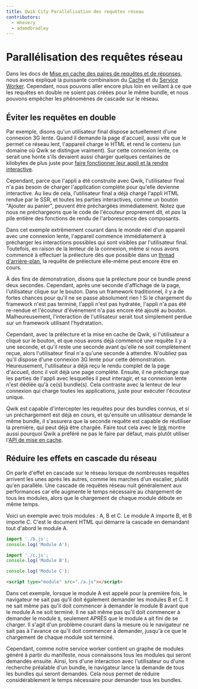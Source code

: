 ```yaml
---
title: Qwik City Parallélisation des requêtes réseau
contributors:
  - mhevery
  - adamdbradley
---
```


# Parallélisation des requêtes réseau

Dans les docs de [Mise en cache des paires de requêtes et de réponses](../request-response-cache/index.mdx), nous avons expliqué la puissante combinaison du [Cache](https://developer.mozilla.org/en-US/docs/Web/API/Cache) et du [Service Worker](https://developer.mozilla.org/en-US/docs/Web/API/ServiceWorker). Cependant, nous pouvons aller encore plus loin en veillant à ce que les requêtes en double ne soient pas créées pour le même bundle, et nous pouvons empêcher les phénomènes de cascade sur le réseau.

## Éviter les requêtes en double

Par exemple, disons qu'un utilisateur final dispose actuellement d'une connexion 3G lente. Quand il demande la page d'accueil, aussi vite que le permet ce réseau lent, l'appareil charge le HTML et rend le contenu (un domaine où Qwik se distingue vraiment). Sur cette connexion lente, ce serait une honte s'ils devaient aussi charger quelques centaines de kilobytes de plus juste pour [faire fonctionner leur appli et la rendre interactive](https://www.builder.io/blog/hydration-is-pure-overhead).

Cependant, parce que l'appli a été construite avec Qwik, l'utilisateur final n'a pas besoin de charger l'application complète pour qu'elle devienne interactive. Au lieu de cela, l'utilisateur final a déjà chargé l'appli HTML rendue par le SSR, et toutes les parties interactives, comme un bouton "Ajouter au panier", peuvent être préchargées immédiatement. Notez que nous ne préchargeons que le code de l'écouteur proprement dit, et _pas_ la pile entière des fonctions de rendu de l'arborescence des composants.

Dans cet exemple extrêmement courant dans le monde réel d'un appareil avec une connexion lente, l'appareil commence immédiatement à précharger les interactions possibles qui sont visibles par l'utilisateur final. Toutefois, en raison de la lenteur de la connexion, même si nous avons commencé à effectuer la prélecture dès que possible dans un [thread d'arrière-plan](../service-worker-prefetching/index.mdx), la requête de prélecture elle-même peut encore être en cours.

À des fins de démonstration, disons que la prélecture pour ce bundle prend deux secondes. Cependant, après une seconde d'affichage de la page, l'utilisateur clique sur le bouton. Dans un framework traditionnel, il y a de fortes chances pour qu'il ne se passe absolument rien ! Si le chargement du framework n'est pas terminé, l'appli n'est pas hydratée, l'appli n'a pas été re-rendue et l'écouteur d'événement n'a pas encore été ajouté au bouton. Malheureusement, l'interaction de l'utilisateur serait tout simplement perdue sur un framework utilisant l'hydratation.

Cependant, avec la prélecture et la mise en cache de Qwik, si l'utilisateur a cliqué sur le bouton, et que nous avons déjà commencé une requête il y a une seconde, et qu'il reste une seconde avant qu'elle ne soit complètement reçue, alors l'utilisateur final n'a qu'une seconde à attendre. N'oubliez pas qu'il dispose d'une connexion 3G lente pour cette démonstration. Heureusement, l'utilisateur a déjà reçu le rendu complet de la page d'accueil, donc il voit déjà une page complète. Ensuite, il ne précharge que les parties de l'appli avec lesquelles il peut interagir, et sa connexion lente n'est dédiée qu'à ce(s) bundle(s). Cela contraste avec la lenteur de leur connexion qui charge toutes les applications, juste pour exécuter l'écouteur unique.

Qwik est capable d'intercepter les requêtes pour des bundles connus, et si un préchargement est déjà en cours, et qu'ensuite un utilisateur demande le même bundle, il s'assurera que la seconde requête est capable de réutiliser la première, qui peut déjà être chargée. Faire tout cela avec le [link](../request-response-cache/index.mdx#known-issues-with-link) montre aussi pourquoi Qwik a préféré ne pas le faire par défaut, mais plutôt utiliser l'[API de mise en cache](../request-response-cache/index.mdx).

## Réduire les effets en cascade du réseau

On parle d'effet en cascade sur le réseau lorsque de nombreuses requêtes arrivent les unes après les autres, comme les marches d'un escalier, plutôt qu'en parallèle. Une cascade de requêtes réseau nuit généralement aux performances car elle augmente le temps nécessaire au chargement de tous les modules, alors que le chargement de chaque module débute en même temps.

Voici un exemple avec trois modules : A, B et C. Le module A importe B, et B importe C. C'est le document HTML qui démarre la cascade en demandant tout d'abord le module A.

```ts
import './b.js';
console.log('Module A');
```

```ts
import './c.js';
console.log('Module B');
```

```ts
console.log('Module C');
```

```html
<script type="module" src="./a.js"></script>
```

Dans cet exemple, lorsque le module A est appelé pour la première fois, le navigateur ne sait pas qu'il doit également demander les modules B et C. Il ne sait même pas qu'il doit commencer à demander le module B avant que le module A ne soit terminé. Il ne sait même pas qu'il doit commencer à demander le module `B`, seulement APRÈS que le module `A` ait fini de se charger. Il s'agit d'un problème courant dans la mesure où le navigateur ne sait pas à l'avance ce qu'il doit commencer à demander, jusqu'à ce que le chargement de chaque module soit terminé.

Cependant, comme notre service worker contient un graphe de modules généré à partir du manifeste, nous connaissons tous les modules qui seront demandés ensuite. Ainsi, lors d'une interaction avec l'utilisateur ou d'une recherche préalable d'un bundle, le navigateur lance la demande de tous les bundles qui seront demandés. Cela nous permet de réduire considérablement le temps nécessaire pour demander tous les bundles.
